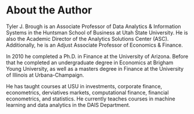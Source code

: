 # About the Author {-}

Tyler J. Brough is an Associate Professor of Data Analytics & Information Systems in the Huntsman School of Business at Utah State University. He is also the Academic Director of the Analytics Solutions Center (ASC). Additionally, he is an Adjust Associate Professor of Economics & Finance.

In 2010 he completed a Ph.D. in Finance at the University of Arizona. Before that he completed an undergraduate degree in Economics at Brigham Young University, as well as a masters degree in Finance at the University of Illinois at Urbana-Champaign.

He has taught courses at USU in investments, corporate finance, econometrics, derviatives markets, computational finance, financial econometrics, and statistics. He currently teaches courses in machine learning and data analytics in the DAIS Department. 